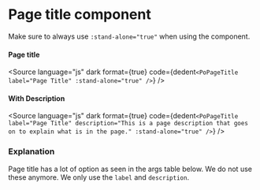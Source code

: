 # Page title component





Make sure to always use `:stand-alone="true"` when using the component.

#### Page title

<div className="po-p-5 po-border po-border-slate-300 po-rounded-md">
	<Story of={PoPageTitleStories.PageTitle} />
</div>

<Source
	language="js"
	dark
	format={true}
	code={dedent`
    <PoPageTitle label="Page Title" :stand-alone="true" />
  `}
/>

#### With Description

<div className="po-p-5 po-border po-border-slate-300 po-rounded-md">
	<Story of={PoPageTitleStories.WithWithDescription} />
</div>

<Source
	language="js"
	dark
	format={true}
	code={dedent`
    <PoPageTitle label="Page Title" description="This is a page description that goes on to explain what is in the page." :stand-alone="true" />
  `}
/>

### Explanation

Page title has a lot of option as seen in the args table below. We do not use these anymore. We only use the `label` and `description`.

<ArgTypes of={PoPageTitle} />

